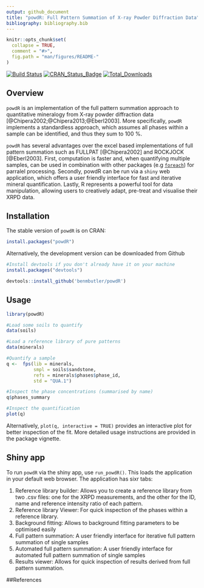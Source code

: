 ```yaml
---
output: github_document
title: "powdR: Full Pattern Summation of X-ray Powder Diffraction Data"
bibliography: bibliography.bib
---
```


<!-- README.md is generated from README.Rmd. Please edit that file -->

```r
knitr::opts_chunk$set(
  collapse = TRUE,
  comment = "#>",
  fig.path = "man/figures/README-"
)
```

[![Build Status](https://travis-ci.org/benmbutler/powdR.svg?branch=master)](https://travis-ci.org/benmbutler/powdR)
[![CRAN_Status_Badge](http://www.r-pkg.org/badges/version/powdR)](https://CRAN.R-project.org/package=powdR)
[![Total_Downloads](https://cranlogs.r-pkg.org/badges/grand-total/powdR)](https://cran.r-project.org/package=powdR)

## Overview

`powdR` is an implementation of the full pattern summation approach to quantitative mineralogy from X-ray powder diffraction data [@Chipera2002;@Chipera2013;@Eberl2003]. More specifically, `powdR` implements a standardless approach, which assumes all phases within a sample can be identified, and thus they sum to 100 %.

`powdR` has several advantages over the excel based implementations of full pattern summation such as FULLPAT [@Chipera2002] and ROCKJOCK [@Eberl2003]. First, computation is faster and, when quantifying multiple samples, can be used in combination with other packages (e.g [`foreach`](https://cran.r-project.org/web/packages/foreach/index.html)) for parralel processing. Secondly, powdR can be run via a `shiny` web application, which offers a user friendly interface for fast and iterative mineral quantification. Lastly, R represents a powerful tool for data manipulation, allowing users to creatively adapt, pre-treat and visualise their XRPD data.

## Installation

The stable version of `powdR` is on CRAN:
```r
install.packages("powdR")
```

Alternatively, the development version can be downloaded from Github
```r
#Install devtools if you don't already have it on your machine
install.packages("devtools")

devtools::install_github('benmbutler/powdR')
```

## Usage

```r
library(powdR)

#Load some soils to quantify
data(soils)

#Load a reference library of pure patterns
data(minerals)

#Quantify a sample
q <-  fps(lib = minerals,
          smpl = soils$sandstone,
          refs = minerals$phases$phase_id,
          std = "QUA.1")

#Inspect the phase concentrations (summarised by name)
q$phases_summary

#Inspect the quantification
plot(q)

```

Alternatively, `plot(q, interactive = TRUE)` provides an interactive plot for better inspection of the fit. More detailed usage instructions are provided in the package vignette.

## Shiny app

To run `powdR` via the shiny app, use `run_powdR()`. This loads the application in your default web browser. The application has sixr tabs:

1. Reference library builder: Allows you to create a reference library from two .csv files: one for the XRPD measurements, and the other for the ID, name and reference intensity ratio of each pattern.
2. Reference library Viewer: For quick inspection of the phases within a reference library.
3. Background fitting: Allows to background fitting parameters to be optimised easily
4. Full pattern summation: A user friendly interface for iterative full pattern summation of single samples
5. Automated full pattern summation: A user friendly interface for automated full pattern summation of single samples
6. Results viewer: Allows for quick inspection of results derived from full pattern summation.


##References


